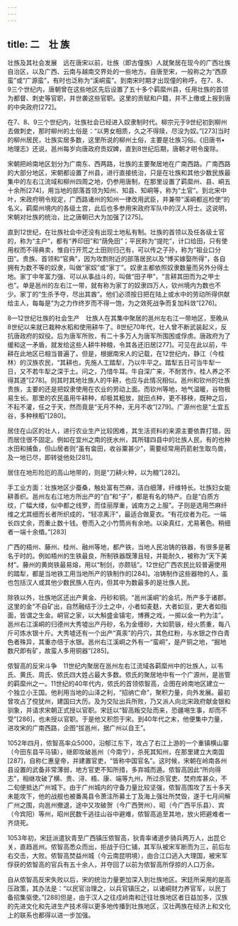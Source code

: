 ```yaml
---
---
---
```

title: 二　壮 族
---




壮族及其社会发展　远在唐宋以前，壮族（即古僮族）人就聚居在现今的广西壮族自治区，以及广西、云南与越南交界处的一些地方。自唐至宋，一般称之为“西原蛮”或“广源蛮”，有时也泛称为“溪峒蛮”。到南宋时期才出现僮的称呼。在7、8、9三个世纪内，唐朝曾在这些地区先后设置了五十多个羁縻州县，任用壮族的首领为都督、刺史等官职，并世袭这些官职。这里的贡赋和户籍，并不上缴或上报到唐的中央政府[272]。

在7、8、9三个世纪内，壮族社会已经进入奴隶制时代。柳宗元于9世纪初到柳州去做刺史，那时柳州的土俗是：“以男女相质，久之不得赎，尽没为奴。”[273]当时的柳州居民，壮族实居多数，这里所说的柳州土俗，主要是壮族习俗。《旧唐书•地理志》还说，邕州每岁向唐政府贡奴婢，直到8世纪后期，唐朝才明令废除。

宋朝把岭南地区划分为广南东、西两路，壮族的主要聚居地在广南西路。广南西路的大部分地区，宋朝都设置了州县，进行直接统治，只是在壮族和其他少数民族最集中的左右江流域和柳州四周之地，仍参用唐制，在那里设置了羁縻州、县、峒五十余所[274]，用当地的部落首领为知州、知县、知峒等，称为“土官”。到北宋中叶，宋政府明令规定，广西路诸州的知州一律改用武臣，并兼带“溪峒都巡检使”的名义。羁縻州境内的各级土宫，此后也多参用宋政府军队中的汉人将士。这说明，宋朝对壮族的统治，比之唐朝已大为加强了[275]。

直到12世纪，在壮族社会中还没有出现土地私有制。壮族的首领以及任各级土官的，称为“主户”，都有“养印田”和“荫免田”；平民称为“提陀”，计口给田，只有使用权而不得典卖，惟自行开荒之土田则归己有，可以传之子孙，称为“祖业口分田”。贵族、首领和“官典”，因为攻剽附近的部落居民以及“博买嫁娶所得”，各自拥有为数不等的奴隶，叫做“家奴”或“家丁”。奴隶主都依照奴隶数量而另外分得土地。家丁中年富力强、可以从事战斗的，叫做“田子甲”，“言耕其田而为之甲士也”。单是邕州的左右江一带，就有称为家丁的奴隶四万人，钦州境内为数也不少。家丁的“生杀予夺，尽出其酋”。他们必须按日把在陆上或水中的劳动所得供献给主人，每每是“为之力作终岁而不得一饱，为之效死战争而复加科敛”[276]。

8—12世纪壮族的社会生产　壮族人在其集中聚居的邕州左右江一带地区，至晚从8世纪以来就已栽种水稻和使用耕牛了。8世纪70年代，壮人曾不断武装起义，反抗唐政府的奴役。后为唐军所败，有二十多万人为唐军所围困或俘虏。唐政府为了缓和这一矛盾，就发给这些人耕牛种粮，令其各还旧居[277]。可见在此以前，牛耕在此地区已相当普遍了。但是，根据南宋人的记载，在12世纪内，静江（今桂林）的汉族农民，“其耕也，先施人工踏犁，乃以牛平之。踏犁五日可当牛犁一日，又不若牛犁之深于土。问之，乃惜牛耳。牛自深广来，不耐苦作，桂人养之不得其道”[278]。则其时其地壮族人的牛耕，也应与此情况相似。邕州和钦州的壮族贵族，主要的还是把奴隶使用在农业的劳动上面。而钦州等地，地气温暖，谷物极易生长。那里的农民虽用牛耕种，却极其粗放，就田点种，更不移秧，既种之后，不耘不灌，任之于天，然而竟是“无月不种，无月不收”[279]。广源州也是“土宜五谷，多种秧稻”[280]。

居住在山区的壮人，进行农业生产比较困难，其生活资料的来源主要依靠打猎，因而居住很不固定。例如在宜州之南的抚水州，其所辖四县中的壮族人民，有的也种水田和捕鱼，但山居者则“虽有畲田，收谷粟甚少”，需要经常用药箭射生取鸟兽，及一地已尽，即转徙他处[281]。

居住在地形险厄的高山地带的，则是“刀耕火种，以为粮”[282]。

手工业方面：壮族地区少蚕桑，触处富有苎麻，洁白细薄，纤维特长。壮族妇女能耕善织。邕州左右江地方所出产的“白”和“子”，都是有名的特产。白是“白质方纹，广幅大缕，似中都之线罗，而佳丽厚重，诚南方之上服”。子则是选用苎麻纤维之尤其细而长者所织成的，“轻凉离汗”，最适合做夏衣。“有花纹者为花。一端长四丈余，而重止数十钱。卷而入之小竹筒尚有余地。以染真红，尤易著色。稍细者一端十余缗。”[283]

广西的梧州、藤州、桂州、融州等地，都产铁，当地人民冶铸的铁器，有很多是著名于时的。例如梧州的生铁最良，所制铁器既薄且轻，并能耐久，被称为“天下美材”。藤州的黄岗铁最易熔，用以“制剑，亦颇铦”。12世纪广西农民比较普遍使用的踏犁，都是当地铁工用当地所产的铁制作的[284]。冶铸制作这些器物的人，虽也包括汉人或其他少数民族人在内，但其中为数最多的是壮族人民。

除铁以外，壮族地区还出产黄金、丹砂和铜。“邕州溪峒”的金坑，所产多于诸郡。这里的金“不自矿出，自然融结于沙土之中，小者如麦麸，大者如豆，更大者如指面，皆谓之生金。峒官之家，以大斛盛金镇宅，博赛之戏，一掷以金一杓为注”。邕州右江溪峒的归德州大秀墟出产丹砂，名为金缠砂，大如箭镞，经火质重，每八斤可炼水银十斤。大秀墟还有一个出产“真汞”的丹穴，其色红粉，与水银之作白青色者殊异，其重亦倍于水银。邕州右江溪峒之外有一“蛮峒”，是产铜之地，“掘地数尺即有矿，故蛮人多用铜器”[285]。

侬智高的反宋斗争　11世纪内聚居在邕州左右江流域各羁縻州中的壮族人，以韦氏、黄氏、周氏、侬氏四大姓占最大多数。侬氏的聚居地中有一个广源州，是邕管的羁縻州之一。11世纪的40年代内，侬氏的首领侬智高，企图在岭南地区建立一个独立小王国。他利用当地的山泽之利，“招纳亡命”，聚积力量，向外发展。最初曾攻占了傥犹州，建国曰大历。及为交阯出兵所败，乃又派人向北宋政府献金银和驯象，并请求宋朝正式授以官职。宋廷以“智高叛交阯而来，恐疆埸生事，却而不受”[286]，也未授以官职。于是他又积怨于宋。到40年代之末，他便集中力量，进攻宋的广南西路，企图“拔邕州，据广州以自王”。

1052年四月，侬智高率众5000，沿郁江东下，攻占了右江上游的一个重镇横山寨（今田东县平马镇），继即攻破邕州（今南宁），杀死其知州，在那里建立大南国[287]，自称仁惠皇帝，并建置官吏，“皆称中国官名”。这时候，宋朝在岭南各州县设置的武备非常薄弱，地方官吏不知所措，多弃城而遁。侬智高因此“所向得志”，相继攻破了横、贵、浔、梧、康、端等九州，所过杀官吏、焚府库甚众，不二旬便抵达广州城下。由于广州城内的守备力量比较坚强，侬智高围攻了五十多天未能攻下，他的战舰也被番禺县令萧注所募土丁及海上强壮所焚毁，遂于七月间解广州之围，向邕州撤退，途中又攻破贺（今广西贺州）、昭（今广西平乐县）、宾（今宾阳）等州，昭州民数千逃往山谷中避难，侬智高追至其地，放火把避难者一齐烧死。

1053年初，宋廷派遣狄青至广西镇压侬智高，狄青率诸道步骑兵两万人，出昆仑关，直趋邕州。侬智高悉众而出，拒战于归仁铺，其军队被宋军断而为三，前后左右交击，大败。侬智高焚益州城（今云南昆明境），由合江口逃入大理国，被宋军俘获的侬智高的官兵有五十余人，并夺回了以前为侬智高所俘掠的人口万余。

自从侬智高反宋失败以后，宋的统治力量更加深入到壮族地区。宋廷所采用的是高压政策，其办法是：“以民官治理之，以兵官镇压之，以诸峒财力养官军，以民丁备招集驱使。”[288]但是，由于汉人之往戍岭南和迁往壮族地区者日益加多，汉族的先进文化和先进生产技术得以更多地传播到壮族地区，汉壮两族在经济上和文化上的联系也都得以进一步加强。